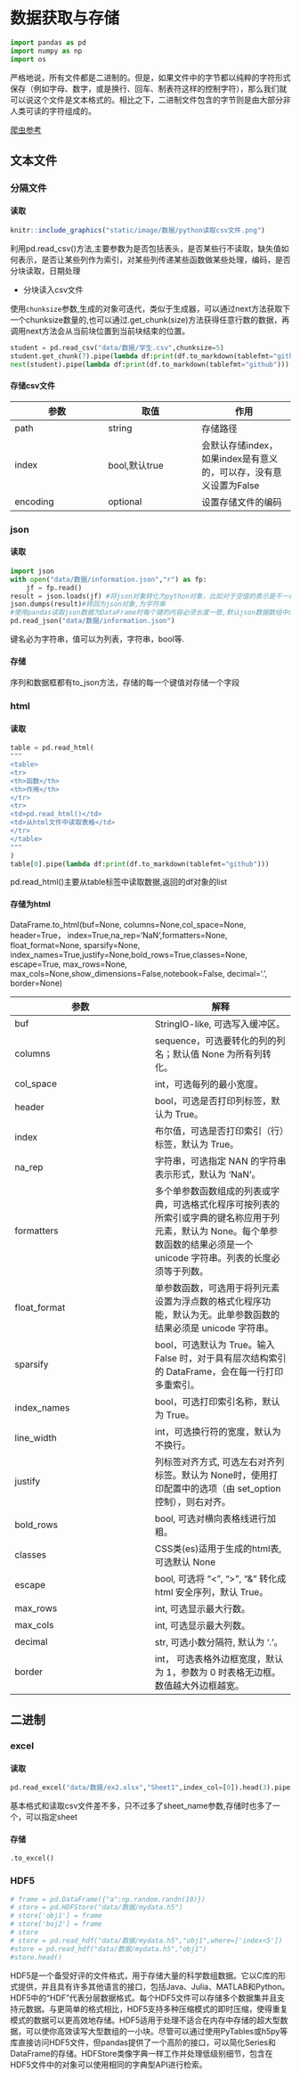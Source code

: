 # 数据获取与存储

```python
import pandas as pd
import numpy as np
import os
```

严格地说，所有文件都是二进制的。但是，如果文件中的字节都以纯粹的字符形式保存（例如字母、数字，或是换行、回车、制表符这样的控制字符），那么我们就可以说这个文件是文本格式的。相比之下，二进制文件包含的字节则是由大部分非人类可读的字符组成的。

[爬虫参考](https://wcl99.netlify.app/python/python%E7%88%AC%E8%99%AB/pc/)

## 文本文件

### 分隔文件 {.tabset}

#### 读取

```r
knitr::include_graphics("static/image/数据/python读取csv文件.png")
```

利用pd.read_csv()方法,主要参数为是否包括表头，是否某些行不读取，缺失值如何表示，是否让某些列作为索引，对某些列传递某些函数做某些处理，编码，是否分块读取，日期处理

* 分块读入csv文件

使用`chunksize`参数,生成的对象可迭代，类似于生成器，可以通过next方法获取下一个chunksize数量的,也可以通过.get_chunk(size)方法获得任意行数的数据，再调用next方法会从当前块位置到当前块结束的位置。

```python
student = pd.read_csv("data/数据/学生.csv",chunksize=5)
student.get_chunk(7).pipe(lambda df:print(df.to_markdown(tablefmt="github")))
next(student).pipe(lambda df:print(df.to_markdown(tablefmt="github")))
```

#### 存储csv文件

参数|取值|作用
-|-|-
path|string|存储路径
index|bool,默认true|会默认存储index，如果index是有意义的，可以存，没有意义设置为False
encoding|optional|设置存储文件的编码

### json {.tabset}

#### 读取

```python
import json
with open("data/数据/information.json","r") as fp:
    jf = fp.read()
result = json.loads(jf) #将json对象转化为python对象，比如对于空值的表示是不一样的,result为python字典
json.dumps(result)#转回为json对象,为字符串
#使用pandas读取json数据为DataFrame时每个键的内容必须长度一致,默认json数据数组中的每个对象是表里的一行
pd.read_json("data/数据/information.json")
```

键名必为字符串，值可以为列表，字符串，bool等.

#### 存储

序列和数据框都有to_json方法，存储的每一个键值对存储一个字段

### html {.tabset}

#### 读取

```python
table = pd.read_html(
"""
<table>
<tr>
<th>函数</th>
<th>作用</th>
</tr> 
<tr>
<td>pd.read_html()</td>
<td>从html文件中读取表格</td>
</tr> 
</table>
"""
)
table[0].pipe(lambda df:print(df.to_markdown(tablefmt="github")))
```
pd.read_html()主要从table标签中读取数据,返回的df对象的list

#### 存储为html

DataFrame.to_html(buf=None, columns=None,col_space=None, header=True，   index=True,na_rep='NaN',formatters=None, float_format=None, sparsify=None, index_names=True,justify=None,bold_rows=True,classes=None, escape=True, max_rows=None, max_cols=None,show_dimensions=False,notebook=False, decimal='.', border=None)

参数|解释
-|-
buf|StringIO-like, 可选写入缓冲区。
columns|sequence，可选要转化的列的列名；默认值 None 为所有列转化。
col_space|int，可选每列的最小宽度。
header|bool，可选是否打印列标签，默认为 True。
index|布尔值，可选是否打印索引（行）标签，默认为 True。
na_rep|字符串，可选指定 NAN 的字符串表示形式，默认为 'NaN'。
formatters|多个单参数函数组成的列表或字典，可选格式化程序可按列表的所索引或字典的键名称应用于列元素，默认为 None。每个单参数函数的结果必须是一个 unicode 字符串。列表的长度必须等于列数。
float_format|单参数函数，可选用于将列元素设置为浮点数的格式化程序功能，默认为无。此单参数函数的结果必须是 unicode 字符串。
sparsify|bool，可选默认为 True。输入 False 时，对于具有层次结构索引的 DataFrame，会在每一行打印多重索引。
index_names|bool，可选打印索引名称，默认为 True。
line_width|int，可选换行符的宽度，默认为不换行。
justify|列标签对齐方式, 可选左右对齐列标签。默认为 None时，使用打印配置中的选项（由 set_option 控制），则右对齐。
bold_rows|bool, 可选对横向表格线进行加粗。
classes|CSS类(es)适用于生成的html表, 可选默认 None
escape|bool, 可选将 "<", ">", "&" 转化成 html 安全序列，默认 True。
max_rows|int, 可选显示最大行数。
max_cols|int, 可选显示最大列数。
decimal|str, 可选小数分隔符, 默认为 '.'。
border|int， 可选表格外边框宽度，默认为 1，参数为 0 时表格无边框。数值越大外边框越宽。

## 二进制

### excel {.tabset}

#### 读取

```python
pd.read_excel("data/数据/ex2.xlsx","Sheet1",index_col=[0]).head(3).pipe(lambda df:print(df.to_markdown(tablefmt="github")))
```

基本格式和读取csv文件差不多，只不过多了sheet_name参数,存储时也多了一个，可以指定sheet

#### 存储

`.to_excel()`

### HDF5

```python
# frame = pd.DataFrame({"a":np.random.randn(10)})
# store = pd.HDFStore("data/数据/mydata.h5")
# store['obj1'] = frame
# store['boj2'] = frame
# store
# store = pd.read_hdf("data/数据/mydata.h5","obj1",where=['index<5'])
#store = pd.read_hdf("data/数据/mydata.h5","obj1")
#store.head()
```

HDF5是一个备受好评的文件格式，用于存储大量的科学数组数据。它以C库的形式提供，并且具有许多其他语言的接口，包括Java、Julia、MATLAB和Python。HDF5中的“HDF”代表分层数据格式。每个HDF5文件可以存储多个数据集并且支持元数据。与更简单的格式相比，HDF5支持多种压缩模式的即时压缩，使得重复模式的数据可以更高效地存储。HDF5适用于处理不适合在内存中存储的超大型数据，可以使你高效读写大型数组的一小块。尽管可以通过使用PyTables或h5py等库直接访问HDF5文件，但pandas提供了一个高阶的接口，可以简化Series和DataFrame的存储。HDFStore类像字典一样工作并处理低级别细节，包含在HDF5文件中的对象可以使用相同的字典型API进行检索。